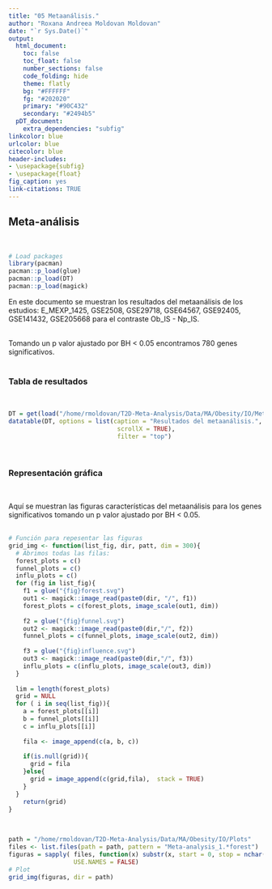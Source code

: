 ```yaml
---
title: "05 Metaanálisis."
author: "Roxana Andreea Moldovan Moldovan"
date: "`r Sys.Date()`"
output:
  html_document:
    toc: false
    toc_float: false
    number_sections: false 
    code_folding: hide
    theme: flatly
    bg: "#FFFFFF"
    fg: "#202020"
    primary: "#90C432"
    secondary: "#2494b5" 
  pDT_document:
    extra_dependencies: "subfig"
linkcolor: blue
urlcolor: blue
citecolor: blue
header-includes:
- \usepackage{subfig}
- \usepackage{float}
fig_caption: yes 
link-citations: TRUE 
---
```

        
## Meta-análisis {.tabset .tabset-fade -} 
&nbsp;  


```r
# Load packages 
library(pacman)
pacman::p_load(glue)
pacman::p_load(DT)
pacman::p_load(magick)
```  


En este documento se muestran los resultados del metaanálisis de los estudios: E_MEXP_1425, GSE2508, GSE29718, GSE64567, GSE92405, GSE141432, GSE205668 para el contraste Ob_IS - Np_IS.  
&nbsp;  


Tomando un p valor ajustado por BH < 0.05 encontramos 780 genes significativos.  
&nbsp;  


### Tabla de resultados {-} 
&nbsp;  


```r
DT = get(load("/home/rmoldovan/T2D-Meta-Analysis/Data/MA/Obesity/IO/Meta-analysis_1_DF.RData"))
datatable(DT, options = list(caption = "Resultados del metaanálisis.",
                              scrollX = TRUE),
                              filter = "top")
```  


&nbsp;  


### Representación gráfica {-}  
&nbsp; 

Aquí se muestran las figuras características del metaanálisis para los
genes significativos tomando un p valor ajustado por BH < 0.05.  
&nbsp;  


```r
# Función para repesentar las figuras
grid_img <- function(list_fig, dir, patt, dim = 300){
  # Abrimos todas las filas:
  forest_plots = c()
  funnel_plots = c()
  influ_plots = c()
  for (fig in list_fig){
    f1 = glue("{fig}forest.svg")
    out1 <- magick::image_read(paste0(dir, "/", f1))
    forest_plots = c(forest_plots, image_scale(out1, dim))
    
    f2 = glue("{fig}funnel.svg")
    out2 <- magick::image_read(paste0(dir,"/", f2))
    funnel_plots = c(funnel_plots, image_scale(out2, dim))  
    
    f3 = glue("{fig}influence.svg")
    out3 <- magick::image_read(paste0(dir,"/", f3))
    influ_plots = c(influ_plots, image_scale(out3, dim))
  } 
  
  lim = length(forest_plots)
  grid = NULL
  for ( i in seq(list_fig)){
    a = forest_plots[[i]]
    b = funnel_plots[[i]]
    c = influ_plots[[i]]
    
    fila <- image_append(c(a, b, c))
    
    if(is.null(grid)){
      grid = fila
    }else{
      grid = image_append(c(grid,fila),  stack = TRUE)
    } 
  }
    return(grid)
}
```  


&nbsp;  


```r
path = "/home/rmoldovan/T2D-Meta-Analysis/Data/MA/Obesity/IO/Plots"
files <- list.files(path = path, pattern = "Meta-analysis_1.*forest")
figuras = sapply( files, function(x) substr(x, start = 0, stop = nchar(x)-10), 
                  USE.NAMES = FALSE)
# Plot
grid_img(figuras, dir = path)
```  


&nbsp;  

